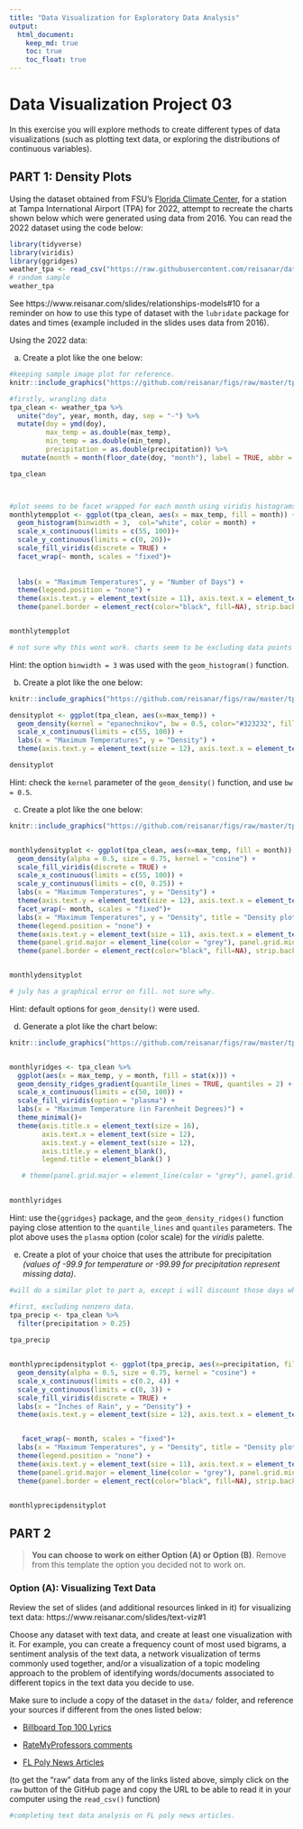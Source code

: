 ```yaml
---
title: "Data Visualization for Exploratory Data Analysis"
output: 
  html_document:
    keep_md: true
    toc: true
    toc_float: true
---
```


# Data Visualization Project 03


In this exercise you will explore methods to create different types of data visualizations (such as plotting text data, or exploring the distributions of continuous variables).


## PART 1: Density Plots

Using the dataset obtained from FSU's [Florida Climate Center](https://climatecenter.fsu.edu/climate-data-access-tools/downloadable-data), for a station at Tampa International Airport (TPA) for 2022, attempt to recreate the charts shown below which were generated using data from 2016. You can read the 2022 dataset using the code below: 

```r
library(tidyverse)
library(viridis)
library(ggridges)
weather_tpa <- read_csv("https://raw.githubusercontent.com/reisanar/datasets/master/tpa_weather_2022.csv")
# random sample 
weather_tpa
```

See https://www.reisanar.com/slides/relationships-models#10 for a reminder on how to use this type of dataset with the `lubridate` package for dates and times (example included in the slides uses data from 2016).

Using the 2022 data: 

(a) Create a plot like the one below:

```r
#keeping sample image plot for reference.
knitr::include_graphics("https://github.com/reisanar/figs/raw/master/tpa_max_temps_facet.png")

#firstly, wrangling data
tpa_clean <- weather_tpa %>% 
  unite("doy", year, month, day, sep = "-") %>% 
  mutate(doy = ymd(doy), 
         max_temp = as.double(max_temp), 
         min_temp = as.double(min_temp), 
         precipitation = as.double(precipitation)) %>%
   mutate(month = month(floor_date(doy, "month"), label = TRUE, abbr = FALSE))

tpa_clean



#plot seems to be facet wrapped for each month using viridis histograms for max temps over number of days, binwidth is 3
monthlytempplot <- ggplot(tpa_clean, aes(x = max_temp, fill = month)) +
  geom_histogram(binwidth = 3,  col="white", color = month) +
  scale_x_continuous(limits = c(55, 100))+
  scale_y_continuous(limits = c(0, 20))+
  scale_fill_viridis(discrete = TRUE) +
  facet_wrap(~ month, scales = "fixed")+
  
  
  labs(x = "Maximum Temperatures", y = "Number of Days") +
  theme(legend.position = "none") +
  theme(axis.text.y = element_text(size = 11), axis.text.x = element_text(size = 11), axis.title = element_text(size=16), panel.grid.major = element_line(color = "grey"), panel.grid.minor = element_line(color = "grey"))+
  theme(panel.border = element_rect(color="black", fill=NA), strip.background=element_rect(colour="black"), strip.text = element_text(size = 12))


monthlytempplot

# not sure why this wont work. charts seem to be excluding data points that should be included. all else (aside from minor theming and font size details) is correct. i have emailed my instructor, and am moving on awaiting reply.
```

Hint: the option `binwidth = 3` was used with the `geom_histogram()` function.

(b) Create a plot like the one below:

```r
knitr::include_graphics("https://github.com/reisanar/figs/raw/master/tpa_max_temps_density.png")

densityplot <- ggplot(tpa_clean, aes(x=max_temp)) + 
  geom_density(kernel = "epanechnikov", bw = 0.5, color="#323232", fill = "#7f7f7f", size = 1) +
  scale_x_continuous(limits = c(55, 100)) +
  labs(x = "Maximum Temperatures", y = "Density") +
  theme(axis.text.y = element_text(size = 12), axis.text.x = element_text(size = 12), axis.title = element_text(size=16), panel.grid.major = element_line(color = "grey"), panel.grid.minor = element_line(color = "grey"))

densityplot
```

Hint: check the `kernel` parameter of the `geom_density()` function, and use `bw = 0.5`.

(c) Create a plot like the one below:

```r
knitr::include_graphics("https://github.com/reisanar/figs/raw/master/tpa_max_temps_density_facet.png")


monthlydensityplot <- ggplot(tpa_clean, aes(x=max_temp, fill = month)) + 
  geom_density(alpha = 0.5, size = 0.75, kernel = "cosine") +
  scale_fill_viridis(discrete = TRUE) +
  scale_x_continuous(limits = c(55, 100)) +
  scale_y_continuous(limits = c(0, 0.25)) +
  labs(x = "Maximum Temperatures", y = "Density") +
  theme(axis.text.y = element_text(size = 12), axis.text.x = element_text(size = 12), axis.title = element_text(size=16), panel.grid.major = element_line(color = "grey"), panel.grid.minor = element_line(color = "grey")) +
  facet_wrap(~ month, scales = "fixed")+
  labs(x = "Maximum Temperatures", y = "Density", title = "Density plots for each month in 2016") +
  theme(legend.position = "none") +
  theme(axis.text.y = element_text(size = 11), axis.text.x = element_text(size = 11), axis.title = element_text(size=16), title = element_text(size=16)) +
  theme(panel.grid.major = element_line(color = "grey"), panel.grid.minor = element_line(color = "grey")) +
  theme(panel.border = element_rect(color="black", fill=NA), strip.background=element_rect(colour="black"), strip.text = element_text(size = 12))


monthlydensityplot

# july has a graphical error on fill. not sure why.
```

Hint: default options for `geom_density()` were used. 

(d) Generate a plot like the chart below:


```r
knitr::include_graphics("https://github.com/reisanar/figs/raw/master/tpa_max_temps_ridges_plasma.png")


monthlyridges <- tpa_clean %>%
  ggplot(aes(x = max_temp, y = month, fill = stat(x))) +
  geom_density_ridges_gradient(quantile_lines = TRUE, quantiles = 2) +
  scale_x_continuous(limits = c(50, 100)) +
  scale_fill_viridis(option = "plasma") +
  labs(x = "Maximum Temperature (in Farenheit Degrees)") +
  theme_minimal()+
  theme(axis.title.x = element_text(size = 16),
        axis.text.x = element_text(size = 12),
        axis.text.y = element_text(size = 12), 
        axis.title.y = element_blank(), 
        legend.title = element_blank() ) 

   # theme(panel.grid.major = element_line(color = "grey"), panel.grid.minor = element_line(color = "grey"), panel.background = element_rect(fill = "white"))
  

monthlyridges
```

Hint: use the`{ggridges}` package, and the `geom_density_ridges()` function paying close attention to the `quantile_lines` and `quantiles` parameters. The plot above uses the `plasma` option (color scale) for the _viridis_ palette.


(e) Create a plot of your choice that uses the attribute for precipitation _(values of -99.9 for temperature or -99.99 for precipitation represent missing data)_.

```r
#will do a similar plot to part a, except i will discount those days where it didnt rain. this will show how much (in inches according to the FCC) it rains on the rainy days of each month. this means someone could hear that it's going to rain, and based on what month it is, know with some certainty how much it will be raining.

#first, excluding nonzero data.
tpa_precip <- tpa_clean %>%
  filter(precipitation > 0.25)
  
tpa_precip


monthlyprecipdensityplot <- ggplot(tpa_precip, aes(x=precipitation, fill = month)) +
  geom_density(alpha = 0.5, size = 0.75, kernel = "cosine") +
  scale_x_continuous(limits = c(0.2, 4)) +
  scale_y_continuous(limits = c(0, 3)) +
  scale_fill_viridis(discrete = TRUE) +
  labs(x = "Inches of Rain", y = "Density") +
  theme(axis.text.y = element_text(size = 12), axis.text.x = element_text(size = 12), axis.title = element_text(size=16), panel.grid.major = element_line(color = "grey"), panel.grid.minor = element_line(color = "grey")) +


   facet_wrap(~ month, scales = "fixed")+
  labs(x = "Maximum Temperatures", y = "Density", title = "Density plots for each month in 2016") +
  theme(legend.position = "none") +
  theme(axis.text.y = element_text(size = 11), axis.text.x = element_text(size = 11), axis.title = element_text(size=16), title = element_text(size=16)) +
  theme(panel.grid.major = element_line(color = "grey"), panel.grid.minor = element_line(color = "grey")) +
  theme(panel.border = element_rect(color="black", fill=NA), strip.background=element_rect(colour="black"), strip.text = element_text(size = 12))


monthlyprecipdensityplot

```


## PART 2 

> **You can choose to work on either Option (A) or Option (B)**. Remove from this template the option you decided not to work on. 


### Option (A): Visualizing Text Data

Review the set of slides (and additional resources linked in it) for visualizing text data: https://www.reisanar.com/slides/text-viz#1

Choose any dataset with text data, and create at least one visualization with it. For example, you can create a frequency count of most used bigrams, a sentiment analysis of the text data, a network visualization of terms commonly used together, and/or a visualization of a topic modeling approach to the problem of identifying words/documents associated to different topics in the text data you decide to use. 

Make sure to include a copy of the dataset in the `data/` folder, and reference your sources if different from the ones listed below:

- [Billboard Top 100 Lyrics](https://github.com/reisanar/datasets/blob/master/BB_top100_2015.csv)

- [RateMyProfessors comments](https://github.com/reisanar/datasets/blob/master/rmp_wit_comments.csv)

- [FL Poly News Articles](https://github.com/reisanar/datasets/blob/master/flpoly_news_SP23.csv)


(to get the "raw" data from any of the links listed above, simply click on the `raw` button of the GitHub page and copy the URL to be able to read it in your computer using the `read_csv()` function)


```r
#completing text data analysis on FL poly news articles.


```


